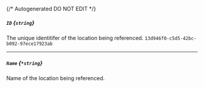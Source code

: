 {/* Autogenerated DO NOT EDIT  */}
##### `ID` *{`string`}*
The unique identitifer of the location being referenced.
`13d946f0-c5d5-42bc-b092-97ece17923ab`

---
##### `Name` *{`*string`}*
Name of the location being referenced.

